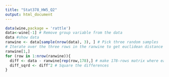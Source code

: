 ```yaml
---
title: "Stat378_HW5_Q2"
output: html_document
---
```


```r
data(wine,package = 'rattle')
data<-wine[-1] # Remove group variable from the data
data #show data
ranwine <- data[sample(nrow(data), 3), ] # Pick three random samples
# Iterate over the three rows in the ranwine to get euclidean distance from the other  samples
ranwine[1,]
for (row in 1:nrow(ranwine)){
  diff <- data - ranwine[rep(row,178),] # make 178-rows matrix where each row is a copy of a row in ranwine. And subtranct that matrix from the original data to get the difference.
  diff_sqrd <- diff^2 # Square the differences
}


```

